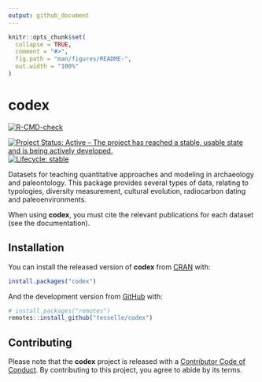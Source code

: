 ```yaml
---
output: github_document
---
```


<!-- README.md is generated from README.Rmd. Please edit that file -->

```r
knitr::opts_chunk$set(
  collapse = TRUE,
  comment = "#>",
  fig.path = "man/figures/README-",
  out.width = "100%"
)
```

# codex

<!-- badges: start -->
[![R-CMD-check](https://github.com/tesselle/codex/workflows/R-CMD-check/badge.svg)](https://github.com/tesselle/codex/actions)

[![Project Status: Active – The project has reached a stable, usable state and is being actively developed.](https://www.repostatus.org/badges/latest/active.svg)](https://www.repostatus.org/#active)
[![Lifecycle: stable](https://img.shields.io/badge/lifecycle-stable-brightgreen.svg)](https://www.tidyverse.org/lifecycle/#stable)
<!-- badges: end -->

Datasets for teaching quantitative approaches and modeling in archaeology and paleontology. This package provides several types of data, relating to typologies, diversity measurement, cultural evolution, radiocarbon dating and paleoenvironments.

When using **codex**, you must cite the relevant publications for each dataset (see the documentation).

## Installation

You can install the released version of **codex** from [CRAN](https://CRAN.R-project.org) with:

```r
install.packages("codex")
```

And the development version from [GitHub](https://github.com/) with:

```r
# install.packages("remotes")
remotes::install_github("tesselle/codex")
```

## Contributing
Please note that the **codex** project is released with a [Contributor Code of Conduct](https://github.com/tesselle/codex/blob/master/.github/CODE_OF_CONDUCT.md). By contributing to this project, you agree to abide by its terms.
